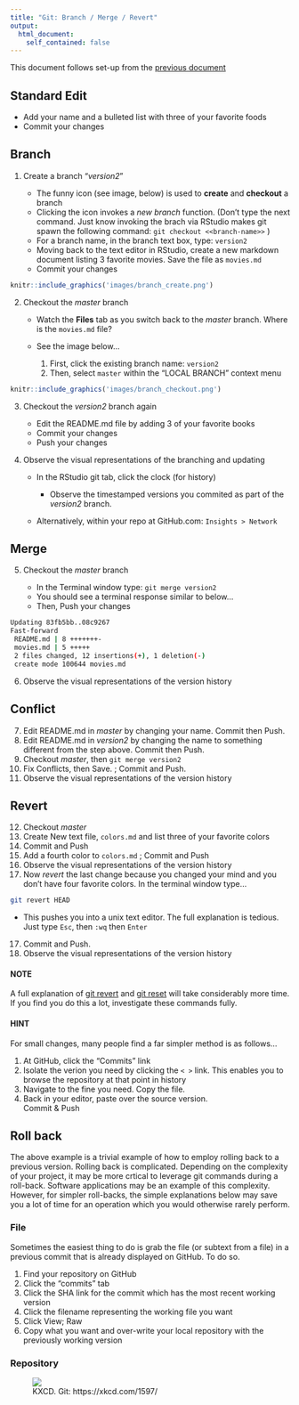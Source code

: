 ```yaml
---
title: "Git: Branch / Merge / Revert"
output: 
  html_document:
    self_contained: false
---
```


This document follows set-up from the [previous document](handson.html)

## Standard Edit

- Add your name and a bulleted list with three of your favorite foods
- Commit your changes

## Branch
1. Create a branch "*version2*"

    - The funny icon (see image, below) is used to **create** and **checkout** a branch
    - Clicking the icon invokes a *new branch* function.  (Don't type the next command.  Just know invoking the brach via RStudio makes git spawn the following command: `git checkout <<branch-name>>` )
    - For a branch name, in the branch text box, type:  `version2`
    - Moving back to the text editor in RStudio, create a new markdown document listing 3 favorite movies.  Save the file as `movies.md`
    - Commit your changes
    
```r
knitr::include_graphics('images/branch_create.png')
```
    
2. Checkout the *master* branch

    - Watch the **Files** tab as you switch back to the *master* branch.  Where is the `movies.md` file?
    - See the image below...
    
        1. First, click the existing branch name:  `version2`
        1. Then, select `master` within the "LOCAL BRANCH" context menu

```r
knitr::include_graphics('images/branch_checkout.png')
```

3. Checkout the *version2* branch again

    - Edit the README.md file by adding 3 of your favorite books
    - Commit your changes
    - Push your changes
    
4. Observe the visual representations of the branching and updating  

    - In the RStudio git tab, click the clock (for history)  
    
        - Observe the timestamped versions you commited as part of the *version2* branch.  
        
    - Alternatively, within your repo at GitHub.com: `Insights > Network`

## Merge
    
5. Checkout the *master* branch

    - In the Terminal window type:  `git merge version2`
    - You should see a terminal response similar to below...
    - Then, Push your changes
    
``` bash
Updating 83fb5bb..08c9267
Fast-forward
 README.md | 8 +++++++-
 movies.md | 5 +++++
 2 files changed, 12 insertions(+), 1 deletion(-)
 create mode 100644 movies.md

```

6. Observe the visual representations of the version history

## Conflict

7. Edit README.md in *master* by changing your name. Commit then Push.
8. Edit README.md in *version2* by changing the name to something different from the step above. Commit then Push.
9. Checkout *master*, then `git merge version2`
10. Fix Conflicts, then Save. ; Commit and Push.
1. Observe the visual representations of the version history

## Revert

12. Checkout *master*
12. Create New text file, `colors.md` and list three of your favorite colors
13. Commit and Push
14. Add a fourth color to `colors.md` ; Commit and Push
15. Observe the visual representations of the version history
16. Now *revert* the last change because you changed your mind and you don't have four favorite colors.  In the terminal window type...

``` bash
git revert HEAD
```

- This pushes you into a unix text editor.  The full explanation is tedious.  Just type `Esc`, then `:wq` then `Enter`

17. Commit and Push.
1. Observe the visual representations of the version history


#### NOTE 

A full explanation of [git revert](https://git-scm.com/docs/git-revert) and [git reset](https://git-scm.com/docs/git-reset) will take considerably more time.  If you find you do this a lot, investigate these commands fully.  

#### HINT  

For small changes, many people find a far simpler method is as follows...
    
1. At GitHub, click the "Commits" link
1. Isolate the verion you need by clicking the `< >` link.  This enables you to browse the repository at that point in history
1. Navigate to the fine you need.  Copy the file.
1. Back in your editor, paste over the source version.  
Commit & Push


## Roll back

The above example is a trivial example of how to employ rolling back to a previous version.  Rolling back is complicated.  Depending on the complexity of your project, it may be more crtical to leverage git commands during a roll-back.  Software applications may be an example of this complexity.  However, for simpler roll-backs, the simple explanations below may save you a lot of time for an operation which you would otherwise rarely perform.

### File

Sometimes the easiest thing to do is grab the file (or subtext from a file) in a previous commit that is already displayed on GitHub.  To do so.

1. Find your repository on GitHub
1. Click the "commits" tab
1. Click the SHA link for the commit which has the most recent working version
1. Click the filename representing the working file you want
1. Click View; Raw
1. Copy what you want and over-write your local repository with the previously working version

###  Repository

<figure>![](https://imgs.xkcd.com/comics/git.png)<figcaption>KXCD.  Git:  https://xkcd.com/1597/</figcaption></figure><br>

    
    
